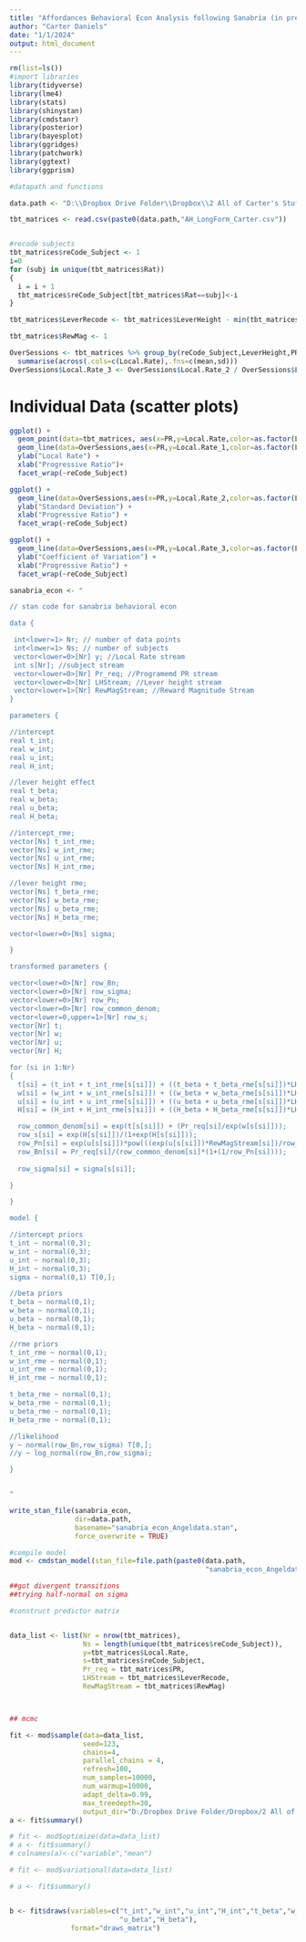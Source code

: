 ---
title: "Affordances Behavioral Econ Analysis following Sanabria (in prep)"
author: "Carter Daniels"
date: "1/1/2024"
output: html_document
---

```{r, include=FALSE}
rm(list=ls())
#import libraries
library(tidyverse)
library(lme4)
library(stats)
library(shinystan)
library(cmdstanr)
library(posterior)
library(bayesplot)
library(ggridges)
library(patchwork)
library(ggtext)
library(ggprism)

```


```{r, include=FALSE}

#datapath and functions

data.path <- "D:\\Dropbox Drive Folder\\Dropbox\\2 All of Carter's Stuff\\Carter Local\\BHA_Econ_Sanabria\\"

```

```{r, include=FALSE}

tbt_matrices <- read.csv(paste0(data.path,"AH_LongForm_Carter.csv"))


#recode subjects
tbt_matrices$reCode_Subject <- 1
i=0
for (subj in unique(tbt_matrices$Rat))
{
  i = i + 1
  tbt_matrices$reCode_Subject[tbt_matrices$Rat==subj]<-i
}

tbt_matrices$LeverRecode <- tbt_matrices$LeverHeight - min(tbt_matrices$LeverHeight)

tbt_matrices$RewMag <- 1

OverSessions <- tbt_matrices %>% group_by(reCode_Subject,LeverHeight,PR) %>% 
  summarise(across(.cols=c(Local.Rate),.fns=c(mean,sd)))
OverSessions$Local.Rate_3 <- OverSessions$Local.Rate_2 / OverSessions$Local.Rate_1

```


# Individual Data (scatter plots)


```{r, fig.width = 24, fig.height = 24, echo=FALSE, results='hide', message=FALSE, warning=FALSE}

ggplot() + 
  geom_point(data=tbt_matrices, aes(x=PR,y=Local.Rate,color=as.factor(LeverHeight)),size=2) + 
  geom_line(data=OverSessions,aes(x=PR,y=Local.Rate_1,color=as.factor(LeverHeight)),size=3) +
  ylab("Local Rate") + 
  xlab("Progressive Ratio")+
  facet_wrap(~reCode_Subject)

ggplot() + 
  geom_line(data=OverSessions,aes(x=PR,y=Local.Rate_2,color=as.factor(LeverHeight)),size=3) +
  ylab("Standard Deviation") + 
  xlab("Progressive Ratio") + 
  facet_wrap(~reCode_Subject)

ggplot() + 
  geom_line(data=OverSessions,aes(x=PR,y=Local.Rate_3,color=as.factor(LeverHeight)),size=3) +
  ylab("Coefficient of Variation") + 
  xlab("Progressive Ratio") + 
  facet_wrap(~reCode_Subject)

```



```{r, include=FALSE}

sanabria_econ <- "

// stan code for sanabria behavioral econ

data {

 int<lower=1> Nr; // number of data points
 int<lower=1> Ns; // number of subjects
 vector<lower=0>[Nr] y; //Local Rate stream
 int s[Nr]; //subject stream
 vector<lower=0>[Nr] Pr_req; //Programemd PR stream
 vector<lower=0>[Nr] LHStream; //Lever height stream
 vector<lower=1>[Nr] RewMagStream; //Reward Magnitude Stream
}

parameters {

//intercept
real t_int; 
real w_int;
real u_int; 
real H_int; 

//lever height effect
real t_beta;
real w_beta;
real u_beta; 
real H_beta; 

//intercept_rme;
vector[Ns] t_int_rme; 
vector[Ns] w_int_rme;
vector[Ns] u_int_rme;
vector[Ns] H_int_rme; 

//lever height rme;
vector[Ns] t_beta_rme;
vector[Ns] w_beta_rme;
vector[Ns] u_beta_rme;
vector[Ns] H_beta_rme; 

vector<lower=0>[Ns] sigma; 

}

transformed parameters {

vector<lower=0>[Nr] row_Bn; 
vector<lower=0>[Nr] row_sigma; 
vector<lower=0>[Nr] row_Pn; 
vector<lower=0>[Nr] row_common_denom; 
vector<lower=0,upper=1>[Nr] row_s; 
vector[Nr] t;
vector[Nr] w;
vector[Nr] u;
vector[Nr] H; 

for (si in 1:Nr)
{
  t[si] = (t_int + t_int_rme[s[si]]) + ((t_beta + t_beta_rme[s[si]])*LHStream[si]);
  w[si] = (w_int + w_int_rme[s[si]]) + ((w_beta + w_beta_rme[s[si]])*LHStream[si]);
  u[si] = (u_int + u_int_rme[s[si]]) + ((u_beta + u_beta_rme[s[si]])*LHStream[si]);
  H[si] = (H_int + H_int_rme[s[si]]) + ((H_beta + H_beta_rme[s[si]])*LHStream[si]);

  row_common_denom[si] = exp(t[s[si]]) + (Pr_req[si]/exp(w[s[si]]));
  row_s[si] = exp(H[s[si]])/(1+exp(H[s[si]]));
  row_Pn[si] = exp(u[s[si]])*pow(((exp(u[s[si]])*RewMagStream[si])/row_common_denom[si]),(row_s[si]/(1-row_s[si])));
  row_Bn[si] = Pr_req[si]/(row_common_denom[si]*(1+(1/row_Pn[si])));
  
  row_sigma[si] = sigma[s[si]];

}

}

model {

//intercept priors
t_int ~ normal(0,3);
w_int ~ normal(0,3);
u_int ~ normal(0,3); 
H_int ~ normal(0,3);
sigma ~ normal(0,1) T[0,]; 

//beta priors
t_beta ~ normal(0,1);
w_beta ~ normal(0,1);
u_beta ~ normal(0,1); 
H_beta ~ normal(0,1);

//rme priors
t_int_rme ~ normal(0,1);
w_int_rme ~ normal(0,1);
u_int_rme ~ normal(0,1); 
H_int_rme ~ normal(0,1);

t_beta_rme ~ normal(0,1);
w_beta_rme ~ normal(0,1);
u_beta_rme ~ normal(0,1); 
H_beta_rme ~ normal(0,1);

//likelihood
y ~ normal(row_Bn,row_sigma) T[0,]; 
//y ~ log_normal(row_Bn,row_sigma); 

}


"

write_stan_file(sanabria_econ,
                dir=data.path,
                basename="sanabria_econ_Angeldata.stan",
                force_overwrite = TRUE)

#compile model
mod <- cmdstan_model(stan_file=file.path(paste0(data.path,
                                                "sanabria_econ_Angeldata.stan")))

##got divergent transitions
##trying half-normal on sigma


```

```{r, include=FALSE}
#construct predictor matrix


data_list <- list(Nr = nrow(tbt_matrices),
                  Ns = length(unique(tbt_matrices$reCode_Subject)),
                  y=tbt_matrices$Local.Rate,
                  s=tbt_matrices$reCode_Subject, 
                  Pr_req = tbt_matrices$PR,
                  LHStream = tbt_matrices$LeverRecode, 
                  RewMagStream = tbt_matrices$RewMag)




```


```{r, include=FALSE}

## mcmc

fit <- mod$sample(data=data_list,
                  seed=123,
                  chains=4,
                  parallel_chains = 4,
                  refresh=100,
                  num_samples=10000,
                  num_warmup=10000,
                  adapt_delta=0.99,
                  max_treedepth=30,
                  output_dir="D:/Dropbox Drive Folder/Dropbox/2 All of Carter's Stuff/Carter Local/BHA_Econ_Sanabria/AngelBayesOutput")
a <- fit$summary()

# fit <- mod$optimize(data=data_list)
# a <- fit$summary()
# colnames(a)<-c("variable","mean")

# fit <- mod$variational(data=data_list)

# a <- fit$summary()



```

```{r}

b <- fit$draws(variables=c("t_int","w_int","u_int","H_int","t_beta","w_beta",
                           "u_beta","H_beta"), 
               format="draws_matrix")


```







